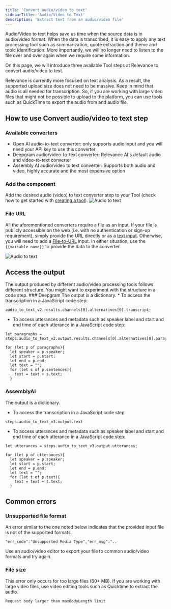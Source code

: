 ```yaml
---
title: 'Convert audio/video to text'
sidebarTitle: 'Audio/Video to Text'
description: 'Extract text from an audio/video file'
---
```


Audio/Video to text helps save us time when the source data is in audio/video format. When the data is transcribed, it is easy to
apply any text processing tool such as summarization, quote extraction and theme and topic identification. More importantly, we 
will no longer need to listen to the file over and over again when we require some information.

On this page, we will introduce three available Tool steps at Relevance to convert audio/video to text.

<Tip>
Relevance is currently more focused on text analysis. As a result, the supported upload size does not need to be massive. 
Keep in mind that audio is all needed for transcription. So, if you are working with large video files that might not be
possible to upload to the platform, you can use tools such as QuickTime to export the audio from and audio file.
</Tip>

## How to use Convert audio/video to text step
### Available converters
* Open AI audio-to-text converter: only supports audio input and you will need your API key to use this converter
* Deepgram audio/video-to-text converter: Relevance AI's default audio and video-to-text converter
* Assembly AI audio/video to text converter: Supports both audio and video, highly accurate and the most expensive option

### Add the component
Add the desired audio (video) to text converter step to your Tool (check how to get started with 
[creating a tool](/build-custom-tools/tool-steps/getting_started)).
![Audio to text](/images/build-custom-tools/tool-step/audio-to-text-get-started.png)

### File URL
All the aforementioned converters require a file as an input. If your file is publicly accessible on the web (i.e. with no 
authentication or sign-up requirement), simply provide the URL directly or as a 
[text input](/build-custom-tools/user-inputs/text-input). Otherwise, you will need to add a 
[File-to-URL](/build-custom-tools/user-inputs/file-to-url) input.
In either situation, use the `{{variable name}}` to provide the data to the converter.

![Audio to text](/images/build-custom-tools/tool-step/audio-to-text-field.png)

<Snippet file="components/tools/step-general.mdx" />

## Access the output
<Tip>
The output produced by different audio/video processing tools follows different structure. You might want to experiment with
the structure in a code step.
</Tip>
### Deepgram
The output is a dictionary. 
* To access the transcription in a JavaScript code step:

```
audio_to_text_v2.results.channels[0].alternatives[0].transcript;
```

* To access utterances and metadata such as speaker label and start and end time of each utterance in a JavaScript code step:

```
let paragraphs = steps.audio_to_text_v2.output.results.channels[0].alternatives[0].paragraphs.paragraphs;

for (let p of paragraphs){
  let speaker = p.speaker;
  let start = p.start;
  let end = p.end;
  let text = "";
  for (let s of p.sentences){
    text = text + s.text;
  }
```

### AssemblyAI
The output is a dictionary.

* To access the transcription in a JavaScript code step:
 
```
steps.audio_to_text_v3.output.text
```

* To access utterances and metadata such as speaker label and start and end time of each utterance in a JavaScript code step:

```
let utterances = steps.audio_to_text_v3.output.utterances;

for (let p of utterances){
  let speaker = p.speaker;
  let start = p.start;
  let end = p.end;
  let text = "";
  for (let t of p.text){
    text = text + t.text;
  }
```

## Common errors
### Unsupported file format
An error similar to the one noted below indicates that the provided input file is not of the supported formats.

```
"err_code":"Unsupported Media Type","err_msg":"..
```

Use an audio/video editor to export your file to common audio/video formats and try again.

### File size
This error only occurs for too large files (60+ MB). If you are working with large video files, use video editing tools such
as Quicktime to extract the audio.

```
Request body larger than maxBodyLength limit
```
